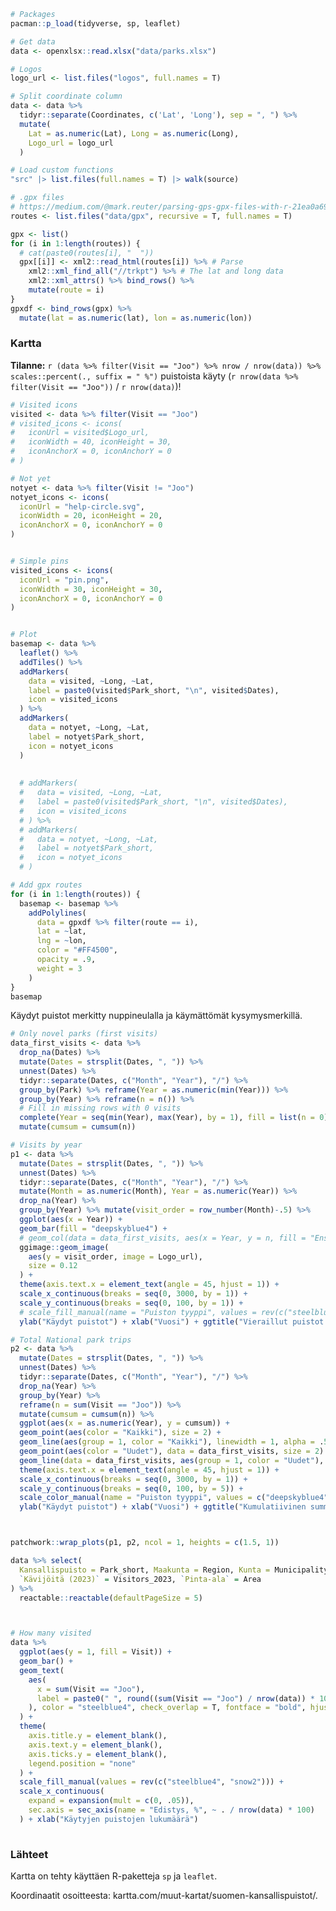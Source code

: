 ```r
# Packages
pacman::p_load(tidyverse, sp, leaflet)

# Get data
data <- openxlsx::read.xlsx("data/parks.xlsx")

# Logos
logo_url <- list.files("logos", full.names = T)

# Split coordinate column
data <- data %>%
  tidyr::separate(Coordinates, c('Lat', 'Long'), sep = ", ") %>%
  mutate(
    Lat = as.numeric(Lat), Long = as.numeric(Long),
    Logo_url = logo_url
  )

# Load custom functions
"src" |> list.files(full.names = T) |> walk(source)

# .gpx files
# https://medium.com/@mark.reuter/parsing-gps-gpx-files-with-r-21ea0a694da8
routes <- list.files("data/gpx", recursive = T, full.names = T)

gpx <- list()
for (i in 1:length(routes)) {
  # cat(paste0(routes[i], "  "))
  gpx[[i]] <- xml2::read_html(routes[i]) %>% # Parse
    xml2::xml_find_all("//trkpt") %>% # The lat and long data
    xml2::xml_attrs() %>% bind_rows() %>%
    mutate(route = i)
}
gpxdf <- bind_rows(gpx) %>%
  mutate(lat = as.numeric(lat), lon = as.numeric(lon))
```


### Kartta

**Tilanne:** `r (data %>% filter(Visit == "Joo") %>% nrow / nrow(data)) %>% scales::percent(., suffix = " %")` puistoista käyty (`r nrow(data %>% filter(Visit == "Joo"))` / `r nrow(data)`)! 


```r
# Visited icons
visited <- data %>% filter(Visit == "Joo")
# visited_icons <- icons(
#   iconUrl = visited$Logo_url,
#   iconWidth = 40, iconHeight = 30,
#   iconAnchorX = 0, iconAnchorY = 0
# )

# Not yet
notyet <- data %>% filter(Visit != "Joo")
notyet_icons <- icons(
  iconUrl = "help-circle.svg",
  iconWidth = 20, iconHeight = 20,
  iconAnchorX = 0, iconAnchorY = 0
)


# Simple pins
visited_icons <- icons(
  iconUrl = "pin.png",
  iconWidth = 30, iconHeight = 30,
  iconAnchorX = 0, iconAnchorY = 0
)


# Plot
basemap <- data %>%
  leaflet() %>%
  addTiles() %>%
  addMarkers(
    data = visited, ~Long, ~Lat,
    label = paste0(visited$Park_short, "\n", visited$Dates),
    icon = visited_icons
  ) %>%
  addMarkers(
    data = notyet, ~Long, ~Lat,
    label = notyet$Park_short,
    icon = notyet_icons
  )
    
    
  # addMarkers(
  #   data = visited, ~Long, ~Lat,
  #   label = paste0(visited$Park_short, "\n", visited$Dates),
  #   icon = visited_icons
  # ) %>%
  # addMarkers(
  #   data = notyet, ~Long, ~Lat,
  #   label = notyet$Park_short,
  #   icon = notyet_icons
  # )

# Add gpx routes
for (i in 1:length(routes)) {
  basemap <- basemap %>%
    addPolylines(
      data = gpxdf %>% filter(route == i),
      lat = ~lat,
      lng = ~lon,
      color = "#FF4500",
      opacity = .9,
      weight = 3
    )
}
basemap
```

Käydyt puistot merkitty nuppineulalla ja käymättömät kysymysmerkillä. 


```r
# Only novel parks (first visits)
data_first_visits <- data %>%
  drop_na(Dates) %>%
  mutate(Dates = strsplit(Dates, ", ")) %>%
  unnest(Dates) %>%
  tidyr::separate(Dates, c("Month", "Year"), "/") %>%
  group_by(Park) %>% reframe(Year = as.numeric(min(Year))) %>%
  group_by(Year) %>% reframe(n = n()) %>%
  # Fill in missing rows with 0 visits
  complete(Year = seq(min(Year), max(Year), by = 1), fill = list(n = 0)) %>%
  mutate(cumsum = cumsum(n))

# Visits by year
p1 <- data %>%
  mutate(Dates = strsplit(Dates, ", ")) %>%
  unnest(Dates) %>%
  tidyr::separate(Dates, c("Month", "Year"), "/") %>%
  mutate(Month = as.numeric(Month), Year = as.numeric(Year)) %>%
  drop_na(Year) %>%
  group_by(Year) %>% mutate(visit_order = row_number(Month)-.5) %>%
  ggplot(aes(x = Year)) +
  geom_bar(fill = "deepskyblue4") +
  # geom_col(data = data_first_visits, aes(x = Year, y = n, fill = "Ensimmäinen visiitti")) +
  ggimage::geom_image(
    aes(y = visit_order, image = Logo_url),
    size = 0.12
  ) +
  theme(axis.text.x = element_text(angle = 45, hjust = 1)) +
  scale_x_continuous(breaks = seq(0, 3000, by = 1)) +
  scale_y_continuous(breaks = seq(0, 100, by = 1)) +
  # scale_fill_manual(name = "Puiston tyyppi", values = rev(c("steelblue4", "#9ACD32"))) +
  ylab("Käydyt puistot") + xlab("Vuosi") + ggtitle("Vieraillut puistot vuosittain")

# Total National park trips
p2 <- data %>%
  mutate(Dates = strsplit(Dates, ", ")) %>%
  unnest(Dates) %>%
  tidyr::separate(Dates, c("Month", "Year"), "/") %>%
  drop_na(Year) %>%
  group_by(Year) %>%
  reframe(n = sum(Visit == "Joo")) %>%
  mutate(cumsum = cumsum(n)) %>%
  ggplot(aes(x = as.numeric(Year), y = cumsum)) +
  geom_point(aes(color = "Kaikki"), size = 2) +
  geom_line(aes(group = 1, color = "Kaikki"), linewidth = 1, alpha = .5) +
  geom_point(aes(color = "Uudet"), data = data_first_visits, size = 2) +
  geom_line(data = data_first_visits, aes(group = 1, color = "Uudet"), linewidth = 1, alpha = .5) +
  theme(axis.text.x = element_text(angle = 45, hjust = 1)) +
  scale_x_continuous(breaks = seq(0, 3000, by = 1)) +
  scale_y_continuous(breaks = seq(0, 100, by = 5)) +
  scale_color_manual(name = "Puiston tyyppi", values = c("deepskyblue4", "olivedrab3")) +
  ylab("Käydyt puistot") + xlab("Vuosi") + ggtitle("Kumulatiivinen summa")



patchwork::wrap_plots(p1, p2, ncol = 1, heights = c(1.5, 1))
```



```r
data %>% select(
  Kansallispuisto = Park_short, Maakunta = Region, Kunta = Municipality,
  `Kävijöitä (2023)` = Visitors_2023, `Pinta-ala` = Area
) %>%
  reactable::reactable(defaultPageSize = 5)



# How many visited 
data %>%
  ggplot(aes(y = 1, fill = Visit)) +
  geom_bar() +
  geom_text(
    aes(
      x = sum(Visit == "Joo"),
      label = paste0(" ", round((sum(Visit == "Joo") / nrow(data)) * 100, 1), " %")
    ), color = "steelblue4", check_overlap = T, fontface = "bold", hjust = 0
  ) +
  theme(
    axis.title.y = element_blank(),
    axis.text.y = element_blank(),
    axis.ticks.y = element_blank(),
    legend.position = "none"
  ) +
  scale_fill_manual(values = rev(c("steelblue4", "snow2"))) +
  scale_x_continuous(
    expand = expansion(mult = c(0, .05)),
    sec.axis = sec_axis(name = "Edistys, %", ~ . / nrow(data) * 100)
  ) + xlab("Käytyjen puistojen lukumäärä")
  
```


### Lähteet

Kartta on tehty käyttäen R-paketteja `sp` ja `leaflet`.

Koordinaatit osoitteesta: kartta.com/muut-kartat/suomen-kansallispuistot/.




